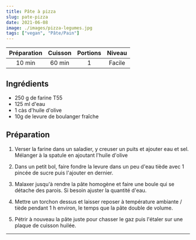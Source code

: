 ```yaml
---
title: Pâte à pizza
slug: pate-pizza
date: 2021-06-08
image: ./images/pizza-legumes.jpg
tags: ["vegan", "Pâte/Pain"]
---
```


| Préparation | Cuisson | Portions | Niveau |
| :-: | :-: | :-: | :-: |
| 10 min | 60 min | 1 | Facile |

## Ingrédients

- <ListItem>250 g de farine T55</ListItem>
- <ListItem>125 ml d'eau</ListItem>
- <ListItem>1 càs d'huile d'olive</ListItem>
- <ListItem>10g de levure de boulanger fraîche</ListItem>

## Préparation

1. Verser la farine dans un saladier, y creuser un puits et ajouter eau et sel. Mélanger à la spatule en ajoutant l'huile d'olive

2. Dans un petit bol, faire fondre la levure dans un peu d'eau tiède avec 1 pincée de sucre puis l'ajouter en dernier.

3. Malaxer jusqu'à rendre la pâte homogène et faire une boule qui se détache des parois. Si besoin ajuster la quantité d'eau.

4. Mettre un torchon dessus et laisser reposer à température ambiante / tiède pendant 1 h environ, le temps que la pâte double de volume.

5. Pétrir à nouveau la pâte juste pour chasser le gaz puis l'étaler sur une plaque de cuisson huilée.

---
